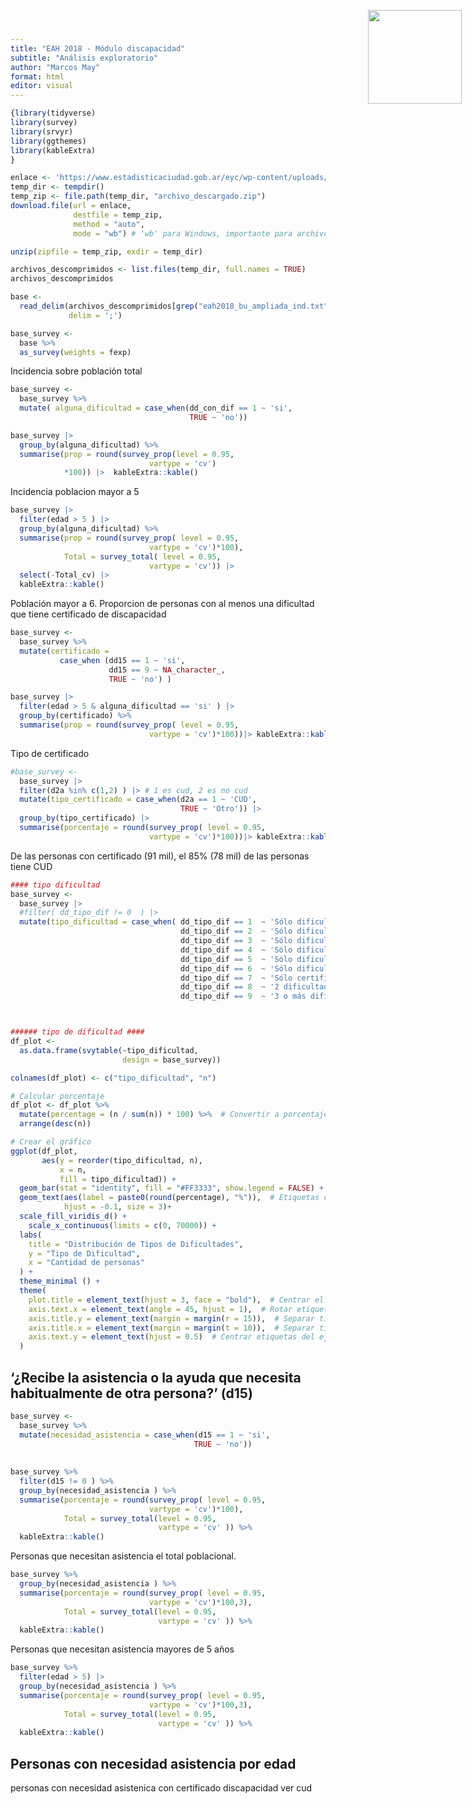 ```yaml
---
title: "EAH 2018 - Módulo discapacidad"
subtitle: "Análisis exploratorio"
author: "Marcos May"
format: html
editor: visual
---
```


::: {style="position: absolute; top: 10px; right: 10px;"}
<img src="https://www.estadisticaciudad.gob.ar/eyc/wp-content/uploads/2024/07/logo-BA-Azul.png" width="150"/>
:::

```r
{library(tidyverse)
library(survey)
library(srvyr)
library(ggthemes)
library(kableExtra)
}
```

```r
enlace <- 'https://www.estadisticaciudad.gob.ar/eyc/wp-content/uploads/2019/12/eah2018_bu_ampliada.zip'
temp_dir <- tempdir()
temp_zip <- file.path(temp_dir, "archivo_descargado.zip")
download.file(url = enlace, 
              destfile = temp_zip, 
              method = "auto", 
              mode = "wb") # 'wb' para Windows, importante para archivos binarios

unzip(zipfile = temp_zip, exdir = temp_dir)

archivos_descomprimidos <- list.files(temp_dir, full.names = TRUE)
archivos_descomprimidos

base <- 
  read_delim(archivos_descomprimidos[grep("eah2018_bu_ampliada_ind.txt", archivos_descomprimidos)],
             delim = ';')

base_survey <- 
  base %>%
  as_survey(weights = fexp)
```

Incidencia sobre población total

```r

base_survey <- 
  base_survey %>%
  mutate( alguna_dificultad = case_when(dd_con_dif == 1 ~ 'si',
                                        TRUE ~ 'no')) 

base_survey |> 
  group_by(alguna_dificultad) %>%
  summarise(prop = round(survey_prop(level = 0.95, 
                               vartype = 'cv')
            *100)) |>  kableExtra::kable()

```

Incidencia poblacion mayor a 5

```r

base_survey |> 
  filter(edad > 5 ) |> 
  group_by(alguna_dificultad) %>%
  summarise(prop = round(survey_prop( level = 0.95, 
                               vartype = 'cv')*100),
            Total = survey_total( level = 0.95, 
                               vartype = 'cv')) |>
  select(-Total_cv) |> 
  kableExtra::kable()
```

Población mayor a 6. Proporcion de personas con al menos una dificultad que tiene certificado de discapacidad

```r

base_survey <- 
  base_survey %>%
  mutate(certificado = 
           case_when (dd15 == 1 ~ 'si',
                      dd15 == 9 ~ NA_character_,
                      TRUE ~ 'no') )

base_survey |> 
  filter(edad > 5 & alguna_dificultad == 'si' ) |> 
  group_by(certificado) %>%
  summarise(prop = round(survey_prop( level = 0.95, 
                               vartype = 'cv')*100))|> kableExtra::kable()

```

Tipo de certificado

```r
#base_survey <- 
  base_survey |> 
  filter(d2a %in% c(1,2) ) |> # 1 es cud, 2 es no cud
  mutate(tipo_certificado = case_when(d2a == 1 ~ 'CUD',
                                      TRUE ~ 'Otro')) |> 
  group_by(tipo_certificado) |> 
  summarise(porcentaje = round(survey_prop( level = 0.95, 
                               vartype = 'cv')*100))|> kableExtra::kable()

```

De las personas con certificado (91 mil), el 85% (78 mil) de las personas tiene CUD

```r

#### tipo dificultad
base_survey <- 
  base_survey |> 
  #filter( dd_tipo_dif != 0  ) |> 
  mutate(tipo_dificultad = case_when( dd_tipo_dif == 1  ~ 'Sólo dificultad motora',
                                      dd_tipo_dif == 2  ~ 'Sólo dificultad visual',
                                      dd_tipo_dif == 3  ~ 'Sólo dificultad auditiva',
                                      dd_tipo_dif == 4  ~ 'Sólo dificultad del habla y comunicación',
                                      dd_tipo_dif == 5  ~ 'Sólo dificultad mental cognitiva',
                                      dd_tipo_dif == 6  ~ 'Sólo dificultad del cuidado de sí mismo',
                                      dd_tipo_dif == 7  ~ 'Sólo certificado de discapacidad',
                                      dd_tipo_dif == 8  ~ '2 dificultades',
                                      dd_tipo_dif == 9  ~ '3 o más dificultades'))



###### tipo de dificultad ####
df_plot <- 
  as.data.frame(svytable(~tipo_dificultad, 
                         design = base_survey))

colnames(df_plot) <- c("tipo_dificultad", "n")

# Calcular porcentaje
df_plot <- df_plot %>%
  mutate(percentage = (n / sum(n)) * 100) %>%  # Convertir a porcentaje
  arrange(desc(n))

# Crear el gráfico
ggplot(df_plot, 
       aes(y = reorder(tipo_dificultad, n),
           x = n, 
           fill = tipo_dificultad)) +
  geom_bar(stat = "identity", fill = "#FF3333", show.legend = FALSE) +
  geom_text(aes(label = paste0(round(percentage), "%")),  # Etiquetas con porcentaje
            hjust = -0.1, size = 3)+
  scale_fill_viridis_d() +  
    scale_x_continuous(limits = c(0, 70000)) +
  labs(
    title = "Distribución de Tipos de Dificultades",
    y = "Tipo de Dificultad",
    x = "Cantidad de personas"
  ) +
  theme_minimal () +
  theme(
    plot.title = element_text(hjust = 3, face = "bold"),  # Centrar el título
    axis.text.x = element_text(angle = 45, hjust = 1),  # Rotar etiquetas si es necesario
    axis.title.y = element_text(margin = margin(r = 15)),  # Separar título del eje Y
    axis.title.x = element_text(margin = margin(t = 10)),  # Separar título del eje X
    axis.text.y = element_text(hjust = 0.5)  # Centrar etiquetas del eje Y
  )
```

## '¿Recibe la asistencia o la ayuda que necesita habitualmente de otra persona?' (d15)

```r

base_survey <- 
  base_survey %>%
  mutate(necesidad_asistencia = case_when(d15 == 1 ~ 'si',
                                         TRUE ~ 'no'))
  
  
base_survey %>% 
  filter(d15 != 0 ) %>% 
  group_by(necesidad_asistencia ) %>% 
  summarise(porcentaje = round(survey_prop( level = 0.95, 
                               vartype = 'cv')*100),
            Total = survey_total(level = 0.95,
                                 vartype = 'cv' )) %>% 
  kableExtra::kable()

```

Personas que necesitan asistencia el total poblacional.

```r

base_survey %>% 
  group_by(necesidad_asistencia ) %>% 
  summarise(porcentaje = round(survey_prop( level = 0.95, 
                               vartype = 'cv')*100,3),
            Total = survey_total(level = 0.95,
                                 vartype = 'cv' )) %>% 
  kableExtra::kable()


```

Personas que necesitan asistencia mayores de 5 años

```r

base_survey %>% 
  filter(edad > 5) |> 
  group_by(necesidad_asistencia ) %>% 
  summarise(porcentaje = round(survey_prop( level = 0.95, 
                               vartype = 'cv')*100,3),
            Total = survey_total(level = 0.95,
                                 vartype = 'cv' )) %>% 
  kableExtra::kable()


```


## Personas con necesidad asistencia por edad

personas con necesidad asistenica con certificado discapacidad ver cud
